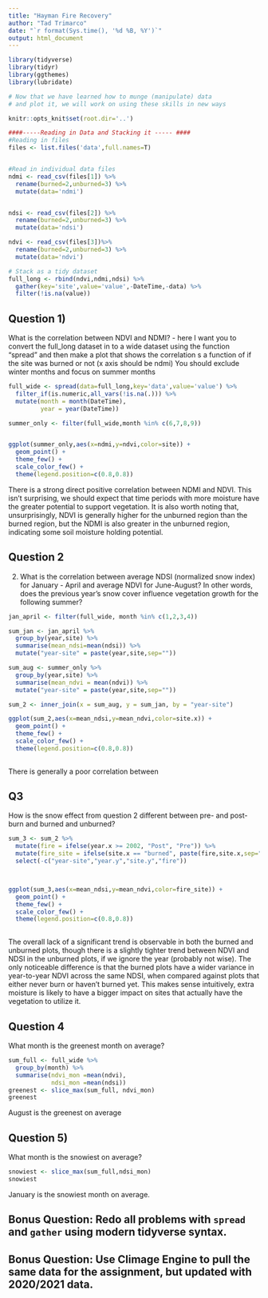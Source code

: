 ```yaml
---
title: "Hayman Fire Recovery"
author: "Tad Trimarco"
date: "`r format(Sys.time(), '%d %B, %Y')`"
output: html_document
---
```


```r
library(tidyverse)
library(tidyr)
library(ggthemes)
library(lubridate)

# Now that we have learned how to munge (manipulate) data
# and plot it, we will work on using these skills in new ways

knitr::opts_knit$set(root.dir='..')
```


```r
####-----Reading in Data and Stacking it ----- ####
#Reading in files
files <- list.files('data',full.names=T)


#Read in individual data files
ndmi <- read_csv(files[1]) %>% 
  rename(burned=2,unburned=3) %>%
  mutate(data='ndmi')


ndsi <- read_csv(files[2]) %>% 
  rename(burned=2,unburned=3) %>%
  mutate(data='ndsi')

ndvi <- read_csv(files[3])%>% 
  rename(burned=2,unburned=3) %>%
  mutate(data='ndvi')

# Stack as a tidy dataset
full_long <- rbind(ndvi,ndmi,ndsi) %>%
  gather(key='site',value='value',-DateTime,-data) %>%
  filter(!is.na(value))


```




## Question 1) 

What is the correlation between NDVI and NDMI? - here I want you to
convert the full_long dataset in to a wide dataset using the 
function "spread" and then make a plot that shows the correlation s a
function of if the site was burned or not (x axis should be ndmi)
You should exclude winter months and focus on summer months

```r

full_wide <- spread(data=full_long,key='data',value='value') %>%
  filter_if(is.numeric,all_vars(!is.na(.))) %>%
  mutate(month = month(DateTime),
         year = year(DateTime))

summer_only <- filter(full_wide,month %in% c(6,7,8,9))


ggplot(summer_only,aes(x=ndmi,y=ndvi,color=site)) + 
  geom_point() + 
  theme_few() + 
  scale_color_few() + 
  theme(legend.position=c(0.8,0.8))
```
There is a strong direct positive correlation between NDMI and NDVI. This isn't surprising, we should expect that time periods with more moisture have the greater potential to support vegetation. It is also worth noting that, unsurprisingly, NDVI is generally higher for the unburned region than the burned region, but the NDMI is also greater in the unburned region, indicating some soil moisture holding potential.

## Question 2 

2) What is the correlation between average NDSI (normalized
 snow index) for January - April and average NDVI for June-August?
In other words, does the previous year's snow cover influence vegetation
 growth for the following summer?

```r
jan_april <- filter(full_wide, month %in% c(1,2,3,4)) 

sum_jan <- jan_april %>%
  group_by(year,site) %>%
  summarise(mean_ndsi=mean(ndsi)) %>%
  mutate("year-site" = paste(year,site,sep=""))

sum_aug <- summer_only %>%
  group_by(year,site) %>%
  summarise(mean_ndvi = mean(ndvi)) %>%
  mutate("year-site" = paste(year,site,sep=""))

sum_2 <- inner_join(x = sum_aug, y = sum_jan, by = "year-site")

ggplot(sum_2,aes(x=mean_ndsi,y=mean_ndvi,color=site.x)) + 
  geom_point() + 
  theme_few() + 
  scale_color_few() + 
  theme(legend.position=c(0.8,0.8))
 


```
There is generally a poor correlation between 

## Q3

How is the snow effect from question 2 different between pre- and post-burn
and burned and unburned? 

```r
sum_3 <- sum_2 %>%
  mutate(fire = ifelse(year.x >= 2002, "Post", "Pre")) %>%
  mutate(fire_site = ifelse(site.x == "burned", paste(fire,site.x,sep="-"), site.x)) %>%
  select(-c("year-site","year.y","site.y","fire"))



ggplot(sum_3,aes(x=mean_ndsi,y=mean_ndvi,color=fire_site)) + 
  geom_point() + 
  theme_few() + 
  scale_color_few() + 
  theme(legend.position=c(0.8,0.8))
  
```


The overall lack of a significant trend is observable in both the burned and unburned plots, though there is a slightly tighter trend between NDVI and NDSI in the unburned plots, if we ignore the year (probably not wise). The only noticeable difference is that the burned plots have a wider variance in year-to-year NDVI across the same NDSI, when compared against plots that either never burn or haven't burned yet. This makes sense intuitively, extra moisture is likely to have a bigger impact on sites that actually have the vegetation to utilize it.

## Question 4

What month is the greenest month on average? 

```r
sum_full <- full_wide %>%
  group_by(month) %>%
  summarise(ndvi_mon =mean(ndvi),
            ndsi_mon =mean(ndsi))
greenest <- slice_max(sum_full, ndvi_mon)
greenest
```

August is the greenest on average

## Question 5) 

What month is the snowiest on average?

```r
snowiest <- slice_max(sum_full,ndsi_mon)
snowiest
```
January is the snowiest month on average.


## Bonus Question: Redo all problems with `spread` and `gather` using modern tidyverse syntax. 


## Bonus Question: Use Climage Engine to pull the same data for the assignment, but updated with 2020/2021 data.





